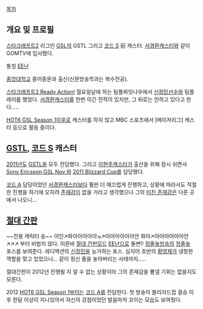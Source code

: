 [[목차]]
== 개요 및 프로필 ==
[[스타크래프트2]] 리그인 [[GSL]]의 GSTL 그리고 [[코드 S]] 前 캐스터. [[서경환]]캐스터와 같이 GOMTV에 입사했다.

통칭 [[EE]]난

[[중앙대학교]] 중어중문과 출신(신문방송학과는 복수전공).

[[스타크래프트2 Ready Action!]] 월요일날에 하는 팀플롸잇나우에서 [[신정민]]선수와  팀플레이를 했었다. [[서경환]]캐스터를 한번 이긴 전적이 있지만, 그 뒤로는 안하고 있다고 한다.....

[[HOT6 GSL Season 1]]이후로 캐스터를 하지 않고 MBC 스포츠에서 [메이저리그] 캐스터 등으로 활동 중이다.
== [[GSTL]], [[코드 S]] 캐스터 ==
[[2011]]년도 [[GSTL]]을 모두 전담했다. 그리고 [[이현주]]캐스터가 출산을 위해 잠시 쉬면서 [[Sony Ericsson GSL Nov.]]와 [[2011 Blizzard Cup]]를 담당했다. 

[[코드 A]] 담당이었던 [[서경환]]캐스터보다 훨씬 더 매끄럽게 진행하고, 상황에 따라서도 적절한 진행을 하기에 오히려 [[존재감]]이 없을 거라고 생각했으나 그의 [[미친 존재감]]은 다른 곳에서 나오니...
== [[절대 간판]] ==
~~전용 캐릭터 송~~ 이인↗화아아아아아↘↗아아아아아아안 화아↗아아아아아아안↗↗↗
부터 비범치 않다. 이른바 [[절대 간판]]모드 [[EE]]난으로 돌변!! [[정줄놓]]방송의 [[정줄놓]] 포스를 보여준다. 레디액션의 [[신정민]]을 능가하는 포스.
심지어 초반의 [[황영재]]가 냉정한 역할을 맞고 있었으나... 같이 정신 줄을 놓아버리는 사태까지.....

절대간판이 2012년 진행될 지 알 수 없는 상황이라 그의 존재감을 뽐낼 기회는 없을지도 모른다.

2012 [[HOT6 GSL Season 1]]부터는 [[코드 A]]를 전담한다. 첫 방송이 블리자드컵 결승 이후 한달 이상이 지나있어서 자신의 강점이었던 발음마저 꼬이는 모습도 보여줬다.
